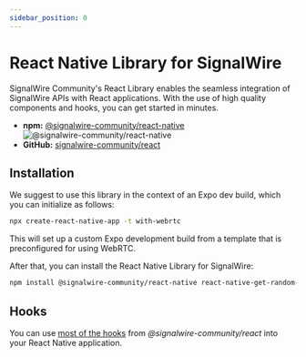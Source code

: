 ```yaml
---
sidebar_position: 0
---
```


# React Native Library for SignalWire

SignalWire Community's React Library enables the seamless integration of
SignalWire APIs with React applications. With the use of high quality components
and hooks, you can get started in minutes.

 - **npm:** [@signalwire-community/react-native](https://www.npmjs.com/package/@signalwire-community/react-native) ![@signalwire-community/react-native](https://img.shields.io/npm/v/@signalwire-community/react-native)
 - **GitHub:** [signalwire-community/react](https://github.com/signalwire-community/react)

## Installation

We suggest to use this library in the context of an Expo dev build, which you can initialize as follows:

```bash
npx create-react-native-app -t with-webrtc
```

This will set up a custom Expo development build from a template that is preconfigured for using WebRTC.

After that, you can install the React Native Library for SignalWire:

```bash npm2yarn
npm install @signalwire-community/react-native react-native-get-random-values
```

## Hooks

You can use [most of the hooks](react/hooks.mdx) from _@signalwire-community/react_ into your React Native application.